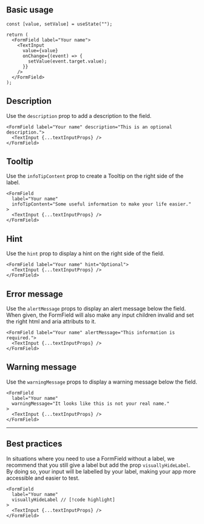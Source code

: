 
## Basic usage

<Preview>
  <Demo label="Your name" />
</Preview>

```tsx
const [value, setValue] = useState("");

return (
  <FormField label="Your name">
    <TextInput
      value={value}
      onChange={(event) => {
        setValue(event.target.value);
      }}
    />
  </FormField>
);
```

## Description

Use the `description` prop to add a description to the field.

<Preview>
  <Demo label="Your name" description="This is an optional description." />
</Preview>

```tsx
<FormField label="Your name" description="This is an optional description.">
  <TextInput {...textInputProps} />
</FormField>
```

## Tooltip

Use the `infoTipContent` prop to create a Tooltip on the right side of the label.

<Preview>
  <Demo
    label="Your name"
    infoText="Some useful information to make your life easier."
  />
</Preview>

```tsx
<FormField
  label="Your name"
  infoTipContent="Some useful information to make your life easier."
>
  <TextInput {...textInputProps} />
</FormField>
```

## Hint

Use the `hint` prop to display a hint on the right side of the field.

<Preview>
  <Demo label="Your name" hint="Optional" />
</Preview>

```tsx
<FormField label="Your name" hint="Optional">
  <TextInput {...textInputProps} />
</FormField>
```

## Error message

Use the `alertMessage` props to display an alert message below the field.
When given, the FormField will also make any input children invalid and set the right html and aria attributs to it.

<Preview>
  <Demo label="Your name" alertMessage="This information is required." />
</Preview>

```tsx
<FormField label="Your name" alertMessage="This information is required.">
  <TextInput {...textInputProps} />
</FormField>
```

## Warning message

Use the `warningMessage` props to display a warning message below the field.

<Preview>
  <Demo
    label="Your name"
    warningMessage="It looks like this is not your real name."
  />
</Preview>

```tsx
<FormField
  label="Your name"
  warningMessage="It looks like this is not your real name."
>
  <TextInput {...textInputProps} />
</FormField>
```

---

## Best practices

In situations where you need to use a FormField without a label, we recommend that you still give a label but add the prop `visuallyHideLabel`.
By doing so, your input will be labelled by your label, making your app more accessible and easier to test.

```tsx
<FormField
  label="Your name"
  visuallyHideLabel // [!code highlight]
>
  <TextInput {...textInputProps} />
</FormField>
```
